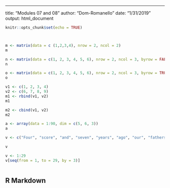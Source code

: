 ---
title: "Modules 07 and 08"
author: "Dom-Romanello"
date: "1/31/2019"
output: html_document


```r
knitr::opts_chunk$set(echo = TRUE)



m <- matrix(data = c (1,2,3,4), nrow = 2, ncol = 2)
m

n <- matrix(data = c(1, 2, 3, 4, 5, 6), nrow = 2, ncol = 3, byrow = FALSE)
n

o <- matrix(data = c(1, 2, 3, 4, 5, 6), nrow = 2, ncol = 3, byrow = TRUE)
o

v1 <- c(1, 2, 3, 4)
v2 <- c(6, 7, 8, 9)
m1 <- rbind(v1, v2)
m1

m2 <- cbind(v1, v2)
m2

a <- array(data = 1:90, dim = c(5, 6, 3))
a

v <- c("Four", "score", "and", "seven", "years", "ago", "our", "fathers", "brought", "forth", "on", "this", "continent","a", "new", "nation", "conceived", "in", "Liberty", "and", "dedicated", "to", "the", "proposition", "that", "all", "men", "are", "created", "equal")

v

v <- 1:29
v[seq(from = 1, to = 29, by = 3)]



```

## R Markdown
